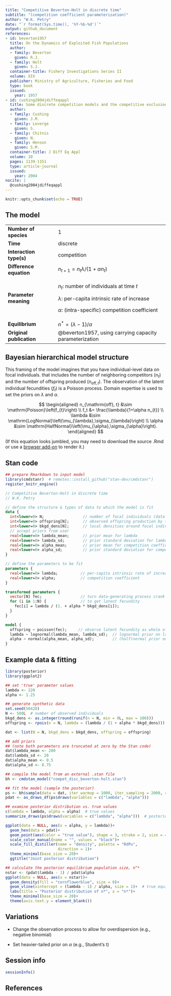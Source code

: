 ```yaml
---
title: "Competitive Beverton-Holt in discrete time"
subtitle: "(competition coefficient parameterization)"
author: "W.K. Petry"
date: "`r format(Sys.time(), '%Y-%b-%d')`"
output: github_document
references:
- id: beverton1957
  title: On the Dynamics of Exploited Fish Populations
  author:
  - family: Beverton
    given: R.J.
  - family: Holt
    given: S.J.
  container-title: Fishery Investigations Series II
  volume: XIX
  publisher: Ministry of Agriculture, Fisheries and Food
  type: book
  issued:
    year: 1957
- id: cushing2004jdiffeqappl
  title: Some discrete competition models and the competitive exclusion principle
  author:
  - family: Cushing
    given: J.M.
  - family: Leverge
    given: S.
  - family: Chitnis
    given: N.
  - family: Henson
    given: S.M.
  container-title: J Diff Eq Appl
  volume: 10
  pages: 1139-1151
  type: article-journal
  issued:
    year: 2004
nocite: | 
  @cushing2004jdiffeqappl
---
```


```r
knitr::opts_chunk$set(echo = TRUE)
```

## The model

+--------------------------+---------------------------------------------------------+
| **Number of species**    | 1                                                       |
+--------------------------+---------------------------------------------------------+
| **Time**                 | discrete                                                |
+--------------------------+---------------------------------------------------------+
| **Interaction type(s)**  | competition                                             |
+--------------------------+---------------------------------------------------------+
| **Difference equation**  | $n_{t+1} = n_{t}\lambda / (1+\alpha n_{t})$             |
+--------------------------+---------------------------------------------------------+
| **Parameter meaning**    | $n_{t}$: number of individuals at time $t$              |
|                          |                                                         |
|                          | $\lambda$: per-capita intrinsic rate of increase        |
|                          |                                                         |
|                          | $\alpha$: (intra-specific) competition coefficient      |
+--------------------------+---------------------------------------------------------+
| **Equilibrium**          | $n^*=(\lambda-1)/\alpha$                                |
+--------------------------+---------------------------------------------------------+
| **Original publication** | @beverton1957, using carrying capacity parameterization |
+--------------------------+---------------------------------------------------------+

## Bayesian hierarchical model structure

This framing of the model imagines that you have individual-level data on focal individuals. that includes the number of neighboring competitors ($n_t$) and the number of offspring produced ($n_{\mathrm{off}, t}$). The observation of the latent individual fecundities ($f_t$) is a Poisson process. Domain expertise is used to set the priors on $\lambda$ and $\alpha$.

$$
\begin{aligned}
n_{\mathrm{off}, t} &\sim \mathrm{Poisson}\left(f_{t}\right) \\
f_t &= \frac{\lambda}{1+\alpha n_{t}} \\
\lambda &\sim \mathrm{LogNormal}\left(\mu_{\lambda},\sigma_{\lambda}\right) \\
\alpha &\sim \mathrm{HalfNormal}\left(\mu_{\alpha},\sigma_{\alpha}\right).
\end{aligned}
$$

(If this equation looks jumbled, you may need to download the source .Rmd or use a [browser add-on](https://chrome.google.com/webstore/detail/mathjax-plugin-for-github/ioemnmodlmafdkllaclgeombjnmnbima) to render it.)

## Stan code

```r
## prepare Rmarkdown to input model
library(cmdstanr)  # remotes::install_github("stan-dev/cmdstanr")
register_knitr_engine()
```

```stan
// Competitive Beverton-Holt in discrete time
// W.K. Petry

// define the structure & types of data to which the model is fit
data {
  int<lower=0> N;                 // number of focal individuals (data rows)
  int<lower=0> offspring[N];      // observed offspring production by focals
  int<lower=0> bkgd_dens[N];      // local densities around focal individuals
  // accept priors from user
  real<lower=0> lambda_mean;      // prior mean for lambda
  real<lower=0> lambda_sd;        // prior standard deviation for lambda
  real<lower=0> alpha_mean;       // prior mean for competition coefficient
  real<lower=0> alpha_sd;         // prior standard deviation for competition coefficent
}

// define the parameters to be fit
parameters {
  real<lower=0> lambda;          // per-capita intrinsic rate of increase
  real<lower=0> alpha;           // competition coefficient
}

transformed parameters {
  vector[N] fec;                 // turn data-generating process crank
  for (i in 1:N) {               // to get latent fecundity
    fec[i] = lambda / (1. + alpha * bkgd_dens[i]);
  }
}

model {
  offspring ~ poisson(fec);     // observe latent fecundity as whole offspring
  lambda ~ lognormal(lambda_mean, lambda_sd);  // lognormal prior on lambda
  alpha ~ normal(alpha_mean, alpha_sd);        // (half)normal prior on alpha
}

```

## Example data & fitting

```r
library(posterior)
library(ggplot2)

## set 'true' parameter values
lambda <- 220
alpha <- 1.25

## generate synthetic data
set.seed(58428)
N <- 500L  # number of observed individuals
bkgd_dens <- as.integer(round(runif(n = N, min = 0L, max = 100)))
offspring <- rpois(n = N, lambda = (lambda / (1 + alpha * bkgd_dens)))

dat <- list(N = N, bkgd_dens = bkgd_dens, offspring = offspring)

## add priors
## (note both parameters are truncated at zero by the Stan code)
dat$lambda_mean <- 200
dat$lambda_sd <- 20
dat$alpha_mean <- 0.5
dat$alpha_sd <- 0.75

## compile the model from an external .stan file
bh <- cmdstan_model("compet_disc_beverton-holt.stan")

## fit the model (sample the posterior)
ps <- bh$sample(data = dat, iter_warmup = 1000, iter_sampling = 2000, refresh = 1000)
pdat <- as_draws_df(ps$draws(variables = c("lambda", "alpha")))

## examine posterior distribution vs. true values
c(lambda = lambda, alpha = alpha)  # true values
summarize_draws(ps$draws(variables = c("lambda", "alpha")))  # posterior summary

ggplot(data = NULL, aes(x = alpha, y = lambda))+
  geom_hex(data = pdat)+
  geom_point(aes(color = "true value"), shape = 3, stroke = 2, size = 4)+
  scale_color_manual(name = "", values = "black")+
  scale_fill_distiller(name = "density", palette = "RdPu",
                       direction = 1)+
  theme_minimal(base_size = 20)+
  ggtitle("Joint posterior distribution")

## calculate the posterior equilibrium population size, n^*
nstar <- (pdat$lambda - 1) / pdat$alpha
ggplot(data = NULL, aes(x = nstar))+
  geom_density(fill = "cornflowerblue", size = 0)+
  geom_vline(xintercept = (lambda - 1) / alpha, size = 1)+  # true equilibrium
  labs(title = "Posterior distribution of n*", x = "n*")+
  theme_minimal(base_size = 20)+
  theme(axis.text.y = element_blank())

```

## Variations

-   Change the observation process to allow for overdispersion (e.g., negative binomial)

-   Set heavier-tailed prior on $\alpha$ (e.g., Student's t)

## Session info
```r
sessionInfo()
```

## References

::: {#refs}
:::
